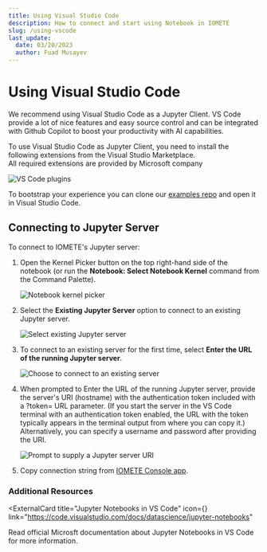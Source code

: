 ```yaml
---
title: Using Visual Studio Code
description: How to connect and start using Notebook in IOMETE
slug: /using-vscode
last_update:
  date: 03/20/2023
  author: Fuad Musayev
---
```



# Using Visual Studio Code

We recommend using Visual Studio Code as a Jupyter Client.
VS Code provide a lot of nice features and easy source control and can be integrated with Github Copilot to boost your productivity with AI capabilities.

To use Visual Studio Code as Jupyter Client, you need to install the following extensions from the Visual Studio Marketplace.  
All required extensions are provided by Microsoft company

<Img padding={32} src="/img/jupyter/vscode-plugins.png" alt="VS Code plugins" />

To bootstrap your experience you can clone our [examples repo](https://github.com/iomete/notebook-examples) and open it in Visual Studio Code.

## Connecting to Jupyter Server

To connect to IOMETE's Jupyter server:

1. Open the Kernel Picker button on the top right-hand side of the notebook (or run the **Notebook: Select Notebook Kernel** command from the Command Palette).

   ![Notebook kernel picker](/img/jupyter/notebook-kernel-picker.png)

2. Select the **Existing Jupyter Server** option to connect to an existing Jupyter server.

   ![Select existing Jupyter server](/img/jupyter/select-existing-server.png)

3. To connect to an existing server for the first time, select **Enter the URL of the running Jupyter server**.

   ![Choose to connect to an existing server](/img/jupyter/select-enter-server-url.png)

4. When prompted to Enter the URL of the running Jupyter server, provide the server's URI (hostname) with the authentication token included with a ?token= URL parameter. (If you start the server in the VS Code terminal with an authentication token enabled, the URL with the token typically appears in the terminal output from where you can copy it.) Alternatively, you can specify a username and password after providing the URI.

   ![Prompt to supply a Jupyter server URI](/img/jupyter/enter-server-url.png)

5. Copy connection string from [IOMETE Console app](https://console.iomete.com).

   <ImgBorder src="/img/jupyter/connect-vscode.png" alt="VS Code connection" />

### Additional Resources

<ExternalCard
  title="Jupyter Notebooks in VS Code"
  icon={<GoogleChromeLogo />}
  link="https://code.visualstudio.com/docs/datascience/jupyter-notebooks"
>
  Read official Microsft documentation about Jupyter Notebooks in VS Code for more information.
</ExternalCard>
